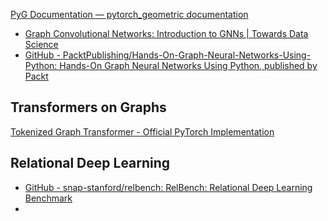 
[PyG Documentation — pytorch\_geometric documentation](https://pytorch-geometric.readthedocs.io/en/latest/)

- [Graph Convolutional Networks: Introduction to GNNs | Towards Data Science](https://towardsdatascience.com/graph-convolutional-networks-introduction-to-gnns-24b3f60d6c95)
- [GitHub - PacktPublishing/Hands-On-Graph-Neural-Networks-Using-Python: Hands-On Graph Neural Networks Using Python, published by Packt](https://github.com/PacktPublishing/Hands-On-Graph-Neural-Networks-Using-Python)

## Transformers on Graphs

[Tokenized Graph Transformer - Official PyTorch Implementation](https://github.com/jw9730/tokengt)


## Relational Deep Learning

- [GitHub - snap-stanford/relbench: RelBench: Relational Deep Learning Benchmark](https://github.com/snap-stanford/relbench/tree/main)
- 